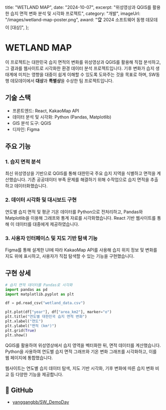   title: "WETLAND MAP",
  date: "2024-10-07",
  excerpt: "위성영상과 QGIS를 활용한 습지 면적 변화 분석 및 시각화 프로젝트",
  category: "개발",
  imageUrl: "/images/wetland-map-poster.png",
  award: "🏆 2024 소프트웨어 동행 데모데이 [대상]",
};

# WETLAND MAP

이 프로젝트는 대한민국 습지 면적의 변화를 위성영상과 QGIS를 활용해 직접 분석하고, 그 결과를 웹사이트로 시각화한 환경 데이터 분석 프로젝트입니다. 기후 변화가 습지 생태계에 미치는 영향을 대중이 쉽게 이해할 수 있도록 도와주는 것을 목표로 하며, SW동행 데모데이에서 **대상**과 **특별상**을 수상한 팀 프로젝트입니다.

## 기술 스택

- 프론트엔드: React, KakaoMap API  
- 데이터 분석 및 시각화: Python (Pandas, Matplotlib)  
- GIS 분석 도구: QGIS  
- 디자인: Figma

## 주요 기능

### 1. 습지 면적 분석

최신 위성영상을 기반으로 QGIS를 통해 대한민국 주요 습지 지역을 식별하고 면적을 계산했습니다. 기존 공공데이터 부족 문제를 해결하기 위해 수작업으로 습지 면적을 추출하고 데이터화했습니다.

### 2. 데이터 시각화 및 대시보드 구현

연도별 습지 면적 및 평균 기온 데이터를 Python으로 전처리하고, Pandas와 Matplotlib을 이용해 그래프와 통계 자료를 시각화했습니다. React 기반 웹사이트를 통해 이 데이터를 대중에게 제공하였습니다.

### 3. 사용자 인터페이스 및 지도 기반 탐색 기능

Figma를 통해 설계한 UI에 따라 KakaoMap API를 사용해 습지 위치 정보 및 변화를 지도 위에 표시하고, 사용자가 직접 탐색할 수 있는 기능을 구현했습니다.

## 구현 상세


```python
# 습지 면적 데이터를 Pandas로 시각화
import pandas as pd
import matplotlib.pyplot as plt

df = pd.read_csv("wetland_data.csv")

plt.plot(df["year"], df["area_km2"], marker="o")
plt.title("연도별 대한민국 습지 면적 변화")
plt.xlabel("연도")
plt.ylabel("면적 (km²)")
plt.grid(True)
plt.show()
```

QGIS를 활용하여 위성영상에서 습지 영역을 벡터화한 뒤, 면적 데이터를 계산했습니다. Python을 사용하여 연도별 습지 면적 그래프와 기온 변화 그래프를 시각화하고, 이를 웹 페이지에 통합했습니다.

웹사이트는 연도별 습지 데이터 탐색, 지도 기반 시각화, 기후 변화에 따른 습지 변화 비교 등 다양한 기능을 제공합니다.

## 🔗 GitHub
- [yanggangbb/SW_DemoDay](https://github.com/yanggangbb/SW_DemoDay)